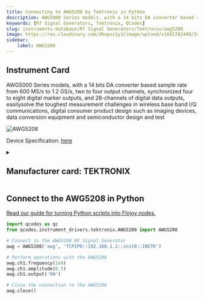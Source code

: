 ```yaml
---
title: Connecting to AWG5208 by Tektronix in Python
description: AWG5000 Series models, with a 14 bits DA converter based sample rate from 600 MS/s to 1.2 GS/s, two to four output channels, synchronized four to eight digital marker outputs, and 28-channels of digital data outputs, easilysolve the toughest measurement challenges in wireless base band I/Q communications, digital consumer product design such as imaging devices, data conversion equipment and semiconductor design and test
keywords: [Rf Signal Generators, Tektronix, QCodes] 
slug: instruments-database/Rf Signal Generators/Tektronix/awg5208 
image: https://res.cloudinary.com/dhopxs1y3/image/upload/v1691782440/Instruments/RF%20Signal%20Generator/AWG5208/AWG5208.webp
sidebar:
    label: AWG5208 
---
```



## Instrument Card

AWG5000 Series models, with a 14
bits DA converter based sample rate
from 600 MS/s to 1.2 GS/s, two to four output channels, synchronized four to eight digital marker outputs, and 28-channels of digital data outputs, easilysolve the toughest measurement challenges in wireless base band I/Q communications, digital consumer product design such as imaging devices, data conversion equipment and semiconductor design and test

![AWG5208](https://res.cloudinary.com/dhopxs1y3/image/upload/v1691782440/Instruments/RF%20Signal%20Generator/AWG5208/AWG5208.webp)

Device Specification: [here](https://download.tek.com/datasheet/76W-20381-3.pdf)

<details style={{ marginTop: "15px"}}>
<summary><h2 style={{display:'inline'}}>Manufacturer card: TEKTRONIX</h2></summary>

![TEKTRONIX](https://res.cloudinary.com/dhopxs1y3/image/upload/v1692806108/Instruments/Vendor%20Logos/Tektronix.png)

Tektronix, Inc., historically widely known as Tek, is an American company best known for manufacturing test and measurement devices such as [oscilloscopes](https://en.wikipedia.org/wiki/Oscilloscope), [logic analyzers](https://en.wikipedia.org/wiki/Logic_analyzer), and video and mobile test protocol equipment.

- Headquarters: USA
- Yearly Revenue (millions, USD): 5800
- Vendor Website: [here](https://www.tek.com/en)

</details>


<FeaturedInstrumentVideo category="RF_SIGNAL_GENERATORS" />

## Connect to the AWG5208 in Python

[Read our guide for turning Python scripts into Flojoy nodes.](https://docs.flojoy.ai/contribution/blocks/custom-flojoy-block/)



<Tabs>
<TabItem value="Flojoy" label="Flojoy" className="flojoy-instrument-tabs">

<SectionsCard category="RF_SIGNAL_GENERATORS" manufacturer="Tektronix"></SectionsCard>

</TabItem>
<TabItem value="QCodes" label="QCodes">

```python
import qcodes as qc
from qcodes.instrument_drivers.tektronix.AWG5208 import AWG5208

# Connect to the AWG5208 RF Signal Generator
awg = AWG5208('awg', 'TCPIP0::192.168.1.1::inst0::INSTR')

# Perform operations with the AWG5208
awg.ch1.frequency(1e9)
awg.ch1.amplitude(0.5)
awg.ch1.output('ON')

# Close the connection to the AWG5208
awg.close()
```

</TabItem>
</Tabs>
